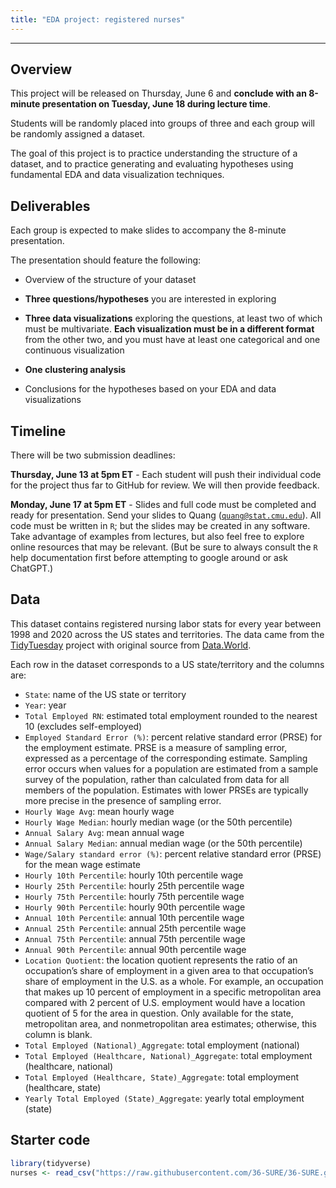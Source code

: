 ```yaml
---
title: "EDA project: registered nurses"
---
```


---

## Overview

This project will be released on Thursday, June 6 and **conclude with an 8-minute presentation on Tuesday, June 18 during lecture time**.

Students will be randomly placed into groups of three and each group will be randomly assigned a dataset.

The goal of this project is to practice understanding the structure of a dataset, and to practice generating and evaluating hypotheses using fundamental EDA and data visualization techniques.

## Deliverables

Each group is expected to make slides to accompany the 8-minute presentation.

The presentation should feature the following:

-   Overview of the structure of your dataset

-   **Three questions/hypotheses** you are interested in exploring

-   **Three data visualizations** exploring the questions, at least two of which must be multivariate. **Each visualization must be in a different format** from the other two, and you must have at least one categorical and one continuous visualization

-   **One clustering analysis**

-   Conclusions for the hypotheses based on your EDA and data visualizations

## Timeline

There will be two submission deadlines:

**Thursday, June 13 at 5pm ET** - Each student will push their individual code for the project thus far to GitHub for review. We will then provide feedback.

**Monday, June 17 at 5pm ET** - Slides and full code must be completed and ready for presentation. Send your slides to Quang ([`quang@stat.cmu.edu`](mailto:quang@stat.cmu.edu)). All code must be written in `R`; but the slides may be created in any software. Take advantage of examples from lectures, but also feel free to explore online resources that may be relevant. (But be sure to always consult the `R` help documentation first before attempting to google around or ask ChatGPT.)


## Data

This dataset contains registered nursing labor stats for every year between 1998 and 2020 across the US states and territories. The data came from the [TidyTuesday](https://github.com/rfordatascience/tidytuesday/blob/master/data/2021/2021-10-05/readme.md) project with original source from [Data.World](https://data.world/zendoll27/registered-nursing-labor-stats-1998-2020).

Each row in the dataset corresponds to a US state/territory and the columns are:

-   `State`: name of the US state or territory
-   `Year`: year
-   `Total Employed RN`: estimated total employment rounded to the nearest 10 (excludes self-employed)
-   `Employed Standard Error (%)`: percent relative standard error (PRSE) for the employment estimate. PRSE is a measure of sampling error, expressed as a percentage of the corresponding estimate. Sampling error occurs when values for a population are estimated from a sample survey of the population, rather than calculated from data for all members of the population. Estimates with lower PRSEs are typically more precise in the presence of sampling error.
-   `Hourly Wage Avg`: mean hourly wage
-   `Hourly Wage Median`: hourly median wage (or the 50th percentile)
-   `Annual Salary Avg`: mean annual wage
-   `Annual Salary Median`: annual median wage (or the 50th percentile)
-   `Wage/Salary standard error (%)`: percent relative standard error (PRSE) for the mean wage estimate
-   `Hourly 10th Percentile`: hourly 10th percentile wage
-   `Hourly 25th Percentile`: hourly 25th percentile wage
-   `Hourly 75th Percentile`: hourly 75th percentile wage
-   `Hourly 90th Percentile`: hourly 90th percentile wage
-   `Annual 10th Percentile`: annual 10th percentile wage
-   `Annual 25th Percentile`: annual 25th percentile wage
-   `Annual 75th Percentile`: annual 75th percentile wage
-   `Annual 90th Percentile`: annual 90th percentile wage
-   `Location Quotient`: the location quotient represents the ratio of an occupation’s share of employment in a given area to that occupation’s share of employment in the U.S. as a whole. For example, an occupation that makes up 10 percent of employment in a specific metropolitan area compared with 2 percent of U.S. employment would have a location quotient of 5 for the area in question. Only available for the state, metropolitan area, and nonmetropolitan area estimates; otherwise, this column is blank.
-   `Total Employed (National)_Aggregate`: total employment (national)
-   `Total Employed (Healthcare, National)_Aggregate`: total employment (healthcare, national)
-   `Total Employed (Healthcare, State)_Aggregate`: total employment (healthcare, state)
-   `Yearly Total Employed (State)_Aggregate`: yearly total employment (state)

## Starter code

```r
library(tidyverse)
nurses <- read_csv("https://raw.githubusercontent.com/36-SURE/36-SURE.github.io/main/data/nurses.csv")
```
